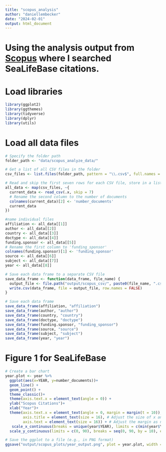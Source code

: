 ```yaml
---
title: "scopus_analysis"
author: "daniellembecker"
date: "2024-02-01"
output: html_document
---
```


# Using the analysis output from [Scopus](https://www.scopus.com/term/analyzer.uri?sort=plf-f&src=s&sid=c3cad66d9c803eb9e767bdd52c487fb7&sot=a&sdt=a&sl=16&s=ALL%28sealifebase%29&origin=resultslist&count=10&analyzeResults=Analyze+results) where I searched SeaLifeBase citations.


# Load libraries

```r
library(ggplot2)
library(ggthemes)
library(tidyverse)
library(dplyr)
library(utils)
```

# Load all data files

```r

# Specify the folder path
folder_path <- "data/scopus_analyze_data/"

# Get a list of all CSV files in the folder
csv_files <- list.files(folder_path, pattern = "\\.csv$", full.names = TRUE)

# Read and skip the first seven rows for each CSV file, store in a list
all_data <- map(csv_files, ~{
  current_data <- read_csv(.x, skip = 7)
  # Rename the second column to the number of documents
  colnames(current_data)[2] <- 'number_documents'
  current_data
})

#name individual files
affiliation <- all_data[[1]]
author <- all_data[[2]]
country <- all_data[[3]]
doctype <- all_data[[4]]
funding.sponsor <- all_data[[5]]
# Rename the first column to 'funding_sponsor'
colnames(funding.sponsor)[1] <- 'funding_sponsor'
source <- all_data[[6]]
subject <- all_data[[7]]
year <- all_data[[8]]

# Save each data frame to a separate CSV file
save_data_frame <- function(data_frame, file_name) {
  output_file <- file.path("output/scopus_csv/", paste0(file_name, ".csv"))
  write.csv(data_frame, file = output_file, row.names = FALSE)
}

# Save each data frame
save_data_frame(affiliation, "affiliation")
save_data_frame(author, "author")
save_data_frame(country, "country")
save_data_frame(doctype, "doctype")
save_data_frame(funding.sponsor, "funding_sponsor")
save_data_frame(source, "source")
save_data_frame(subject, "subject")
save_data_frame(year, "year")

```


# Figure 1 for SeaLifeBase
```r

# Create a bar chart
year.plot <- year %>%
  ggplot(aes(x=YEAR, y=number_documents))+
  geom_line() + 
  geom_point() +
  theme_classic()+
  theme(axis.text.x = element_text(angle = 0)) +
  ylab("Scopus Citations")+
  xlab("Year")+
  theme(axis.text.x = element_text(angle = 0, margin = margin(t = 10)),  # Adjust the margin as needed
        axis.title = element_text(size = 16), # Adjust the size of x and y axis labels
        axis.text = element_text(size = 16)) + # Adjust the margin as needed
   scale_x_continuous(breaks = unique(year$YEAR), limits = c(min(year$YEAR), max(year$YEAR) + 1), expand = c(0, 0))+
  scale_y_continuous(limits = c(0, 90), breaks = seq(0, 90, by = 10), expand = c(0, 0));year.plot

# Save the ggplot to a file (e.g., in PNG format)
ggsave("output/scopus_plots/year_output.png", plot = year.plot, width = 15, height = 6, dpi = 300)

```








